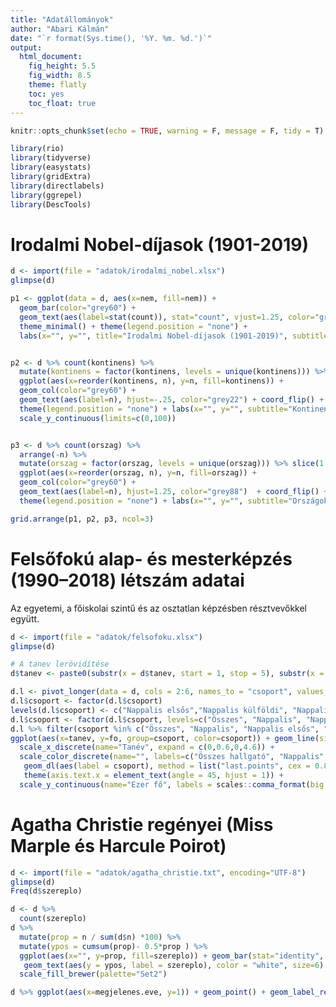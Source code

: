 ```yaml
---
title: "Adatállományok"
author: "Abari Kálmán"
date: "`r format(Sys.time(), '%Y. %m. %d.')`"
output: 
  html_document: 
    fig_height: 5.5
    fig_width: 8.5
    theme: flatly
    toc: yes
    toc_float: true
--- 
```


```r
knitr::opts_chunk$set(echo = TRUE, warning = F, message = F, tidy = T)
```


```r
library(rio)
library(tidyverse)
library(easystats)
library(gridExtra)
library(directlabels)
library(ggrepel)
library(DescTools)
```



# Irodalmi Nobel-díjasok (1901-2019)

```r
d <- import(file = "adatok/irodalmi_nobel.xlsx")
glimpse(d)
```




```r
p1 <- ggplot(data = d, aes(x=nem, fill=nem)) + 
  geom_bar(color="grey60") +
  geom_text(aes(label=stat(count)), stat="count", vjust=1.25, color="grey88") +  
  theme_minimal() + theme(legend.position = "none") + 
  labs(x="", y="", title="Irodalmi Nobel-díjasok (1901-2019)", subtitle = "Nem")


p2 <- d %>% count(kontinens) %>% 
  mutate(kontinens = factor(kontinens, levels = unique(kontinens))) %>% 
  ggplot(aes(x=reorder(kontinens, n), y=n, fill=kontinens)) + 
  geom_col(color="grey60") +
  geom_text(aes(label=n), hjust=-.25, color="grey22") + coord_flip() + theme_minimal() +
  theme(legend.position = "none") + labs(x="", y="", subtitle="Kontinensek") +
  scale_y_continuous(limits=c(0,100))


p3 <- d %>% count(orszag) %>% 
  arrange(-n) %>% 
  mutate(orszag = factor(orszag, levels = unique(orszag))) %>% slice(1:10) %>%
  ggplot(aes(x=reorder(orszag, n), y=n, fill=orszag)) + 
  geom_col(color="grey60") + 
  geom_text(aes(label=n), hjust=1.25, color="grey88")  + coord_flip() + theme_minimal() + 
  theme(legend.position = "none") + labs(x="", y="", subtitle="Országok")

grid.arrange(p1, p2, p3, ncol=3)
```

# Felsőfokú alap- és mesterképzés (1990–2018) létszám adatai  

Az egyetemi, a főiskolai szintű és az osztatlan képzésben résztvevőkkel együtt. 

```r
d <- import(file = "adatok/felsofoku.xlsx")
glimpse(d)
```




```r
# A tanev lerövidítése
d$tanev <- paste0(substr(x = d$tanev, start = 1, stop = 5), substr(x = d$tanev, start = 8, stop = 9)) 

d.l <- pivot_longer(data = d, cols = 2:6, names_to = "csoport", values_to = "fo")
d.l$csoport <- factor(d.l$csoport)
levels(d.l$csoport) <- c("Nappalis elsős","Nappalis külföldi", "Nappalis", "Nappalis nő", "Összes")
d.l$csoport <- factor(d.l$csoport, levels=c("Összes", "Nappalis", "Nappalis elsős", "Nappalis külföldi", "Nappalis nő"))
d.l %>% filter(csoport %in% c("Összes", "Nappalis", "Nappalis elsős", "Nappalis külföldi")) %>% 
ggplot(aes(x=tanev, y=fo, group=csoport, color=csoport)) + geom_line(size=1.4) + 
  scale_x_discrete(name="Tanév", expand = c(0,0.6,0,4.6)) +
  scale_color_discrete(name="", labels=c("Összes hallgató", "Nappalis", "Nappalis elsős", "Nappalis külföldi")) +
   geom_dl(aes(label = csoport), method = list("last.points", cex = 0.8, rot=45)) + theme_bw() + 
   theme(axis.text.x = element_text(angle = 45, hjust = 1)) + 
  scale_y_continuous(name="Ezer fő", labels = scales::comma_format(big.mark = " ", scale = 0.001)) + theme(legend.position = "top")


```



# Agatha Christie regényei (Miss Marple és Harcule Poirot)


```r
d <- import(file = "adatok/agatha_christie.txt", encoding="UTF-8")
glimpse(d)
Freq(d$szereplo)
```

```r
d <- d %>% 
  count(szereplo)
d %>% 
  mutate(prop = n / sum(d$n) *100) %>%
  mutate(ypos = cumsum(prop)- 0.5*prop ) %>% 
  ggplot(aes(x="", y=prop, fill=szereplo)) + geom_bar(stat="identity", width=1, color="white") + coord_polar("y", start=0) + theme_void() + 
   geom_text(aes(y = ypos, label = szereplo), color = "white", size=6) +
  scale_fill_brewer(palette="Set2")

```



```r
d %>% ggplot(aes(x=megjelenes.eve, y=1)) + geom_point() + geom_label_repel(aes(label=cim.magyar, color=szereplo), size=3) + theme(legend.position = "top") + scale_y_continuous(breaks = NULL, name="") + scale_x_continuous(name="", breaks=unique())
```



